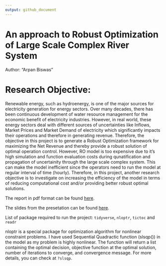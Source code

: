 ```yaml
---
output: github_document
---
```


# An approach to Robust Optimization of Large Scale Complex River System


Author: "Arpan Biswas"

# Research Objective:

Renewable energy, such as hydroenergy, is one of the major sources for electricity generation for energy sectors. Over many decades, there has been continuous development of water resource management for the economic benefit of electricity industries. However, in real world, these energy sectors deal with different sources of uncertainties like Inflows, Market Prices and Market Demand of electricity which significantly impacts their operations and therefore in generating revenue. Therefore, the objective in this project is to generate a Robust Optimization framework for maximizing the Net Revenue and thereby provide a robust solution of optimal operation control. However, RO model is too expensive due to it's high simulation and function evaluation costs during qunatification and propagation of uncertainity through the large scale complex system. This can make the model inefficient since the operators need to run the model at regular interval of time (hourly). Therefore, in this project, another research objective is to investigate on increasing the efficiency of the model in terms of reducing computational cost and/or providing better robust optimal solutions.      

The report in pdf format can be found [here](https://github.com/ST541-Fall2018/arpanbiswas52-project-ComplexRiverSystem/blob/Master/Report.pdf).

The slides from the presetation can be found [here](https://github.com/ST541-Fall2018/arpanbiswas52-project-ComplexRiverSystem/blob/Master/ProjectST541_Presentation.pdf).

List of package required to run the project:
`tidyverse`,
`nloptr`,
`tictoc` and
`readr`

nloptr is a special package for optimization algorithm for nonlinear constraint problems. I have used Sequential Quadractic function (slsqp()) in the model as my problem is highly nonlinear. The function will return a list containing the optimal decision, objective function at the optimal solution, number of iterations to converge, and convergence message. For more details, you can check at `?slsqp`.

